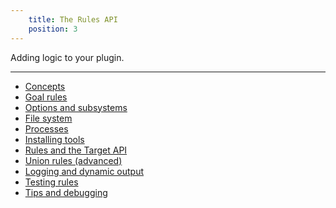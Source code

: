 ```yaml
---
    title: The Rules API
    position: 3
---
```


Adding logic to your plugin.

---

- [Concepts](doc:rules-api-concepts)
- [Goal rules](doc:rules-api-goal-rules)
- [Options and subsystems](doc:rules-api-subsystems)
- [File system](doc:rules-api-file-system)
- [Processes](doc:rules-api-process)
- [Installing tools](doc:rules-api-installing-tools)
- [Rules and the Target API](doc:rules-api-and-target-api)
- [Union rules (advanced)](doc:rules-api-unions)
- [Logging and dynamic output](doc:rules-api-output)
- [Testing rules](doc:rules-api-testing)
- [Tips and debugging](doc:rules-api-tips)
